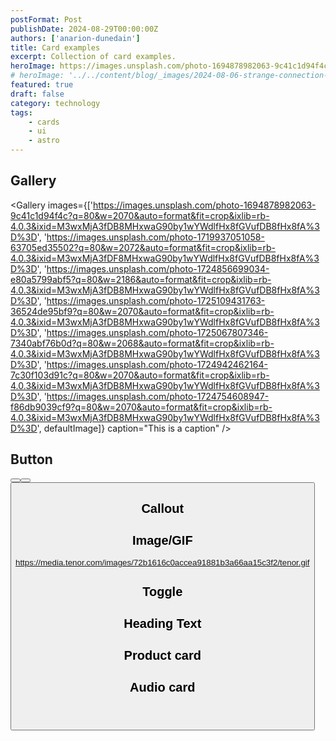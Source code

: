 ```yaml
---
postFormat: Post
publishDate: 2024-08-29T00:00:00Z
authors: ['anarion-dunedain']
title: Card examples
excerpt: Collection of card examples.
heroImage: https://images.unsplash.com/photo-1694878982063-9c41c1d94f4c?q=80&w=2070&auto=format&fit=crop&ixlib=rb-4.0.3&ixid=M3wxMjA3fDB8MHxwaG90by1wYWdlfHx8fGVufDB8fHx8fA%3D%3D
# heroImage: '../../content/blog/_images/2024-08-06-strange-connection-issues/connection.jpg'
featured: true
draft: false
category: technology
tags:
    - cards
    - ui
    - astro
---
```


## Gallery

<Gallery
    images={['https://images.unsplash.com/photo-1694878982063-9c41c1d94f4c?q=80&w=2070&auto=format&fit=crop&ixlib=rb-4.0.3&ixid=M3wxMjA3fDB8MHxwaG90by1wYWdlfHx8fGVufDB8fHx8fA%3D%3D',
    'https://images.unsplash.com/photo-1719937051058-63705ed35502?q=80&w=2072&auto=format&fit=crop&ixlib=rb-4.0.3&ixid=M3wxMjA3fDF8MHxwaG90by1wYWdlfHx8fGVufDB8fHx8fA%3D%3D',
    'https://images.unsplash.com/photo-1724856699034-e80a5799abf5?q=80&w=2186&auto=format&fit=crop&ixlib=rb-4.0.3&ixid=M3wxMjA3fDB8MHxwaG90by1wYWdlfHx8fGVufDB8fHx8fA%3D%3D',
    'https://images.unsplash.com/photo-1725109431763-36524de95bf9?q=80&w=2070&auto=format&fit=crop&ixlib=rb-4.0.3&ixid=M3wxMjA3fDB8MHxwaG90by1wYWdlfHx8fGVufDB8fHx8fA%3D%3D',
    'https://images.unsplash.com/photo-1725067807346-7340abf76b0d?q=80&w=2068&auto=format&fit=crop&ixlib=rb-4.0.3&ixid=M3wxMjA3fDB8MHxwaG90by1wYWdlfHx8fGVufDB8fHx8fA%3D%3D',
    'https://images.unsplash.com/photo-1724942462164-7c30f103d91c?q=80&w=2070&auto=format&fit=crop&ixlib=rb-4.0.3&ixid=M3wxMjA3fDB8MHxwaG90by1wYWdlfHx8fGVufDB8fHx8fA%3D%3D',
    'https://images.unsplash.com/photo-1724754608947-f86db9039cf9?q=80&w=2070&auto=format&fit=crop&ixlib=rb-4.0.3&ixid=M3wxMjA3fDB8MHxwaG90by1wYWdlfHx8fGVufDB8fHx8fA%3D%3D',
    defaultImage]}
    caption="This is a caption" />

## Button

<Button title="Astro website" href="https://astro.build" />

<Button title="Astro website" href="https://astro.build" align="left"/>

<Button title="Astro website" href="https://astro.build" align="right"/>

## Callout

<Callout text="Callout test" calloutEmoji="💡"/>
<Callout text="Callout test" backgroundColor="red" />
<Callout text="Callout test" backgroundColor="green" calloutEmoji="🔥" />

## Image/GIF

https://media.tenor.com/images/72b1616c0accea91881b3a66aa15c3f2/tenor.gif

## Toggle

<Toggle title="Click for more info" text="Explanation text" />

## Heading Text

<Header header="Heading Default" subheader="Subheading text" buttonTitle="Button!" buttonHref="https://www.google.com" style="dark" />

<Header header="Heading Color" subheader="Subheading text" buttonTitle="Button!" buttonHref="https://www.google.com" size="small" style="image" backgroundImageSrc={defaultImage.src}/>

## Product card

<Product image="https://upload.wikimedia.org/wikipedia/commons/thumb/f/f6/Wikipedia-logo-v2-wordmark.svg/480px-Wikipedia-logo-v2-wordmark.svg.png" title="Product title" description="Product description" buttonText="Button!" buttonHref="https://www.google.com" rating={1}/>
<Product image={defaultImage} title="Product title" description="Product description" buttonHref="https://www.google.com" rating={1}/>

## Audio card

<Audio audioTitle="sample file" audioFile="https://download.samplelib.com/mp3/sample-6s.mp3" />
<Audio audioTitle="sample file" audioFile="https://download.samplelib.com/mp3/sample-12s.mp3" thumbnailSrc="https://images.unsplash.com/photo-1724754608947-f86db9039cf9?q=80&w=2070&auto=format&fit=crop&ixlib=rb-4.0.3&ixid=M3wxMjA3fDB8MHxwaG90by1wYWdlfHx8fGVufDB8fHx8fA%3D%3D" />

## Video card

<Video
    videoFile="https://download.samplelib.com/mp4/sample-10s.mp4"
    caption="Video caption"
    thumbnailSrc="https://images.unsplash.com/photo-1724754608947-f86db9039cf9?q=80&w=2070&auto=format&fit=crop&ixlib=rb-4.0.3&ixid=M3wxMjA3fDB8MHxwaG90by1wYWdlfHx8fGVufDB8fHx8fA%3D%3D"
    loop={false}
/>

<Video
    videoFile="https://download.samplelib.com/mp4/sample-10s.mp4"
    caption="Video caption"
    thumbnailSrc="https://images.unsplash.com/photo-1724754608947-f86db9039cf9?q=80&w=2070&auto=format&fit=crop&ixlib=rb-4.0.3&ixid=M3wxMjA3fDB8MHxwaG90by1wYWdlfHx8fGVufDB8fHx8fA%3D%3D"
    loop={false}
    cardWidth="wide"
/>

## File card

<File fileLink="https://www.soundczech.cz/temp/lorem-ipsum.pdf" fileTitle="Test title" fileCaption="Test caption" />

## Blockquote

<blockquote>
    This is a blockquote.
</blockquote>

> This is a custom blockquote.

## Bookmark

Note: This needs to be automated into some remark plugin.

<Bookmark
    title="Open Subscription Platforms"
    description="A shared movement for independent subscription data."
    icon="https://opensubscriptionplatforms.com/images/favicon.png"
    author="Test author"
    link="https://opensubscriptionplatforms.com/"
    thumbnail="https://opensubscriptionplatforms.com/images/osp-card.png"
    publisher="Open Subscription Platforms"
/>

https://opensubscriptionplatforms.com/

